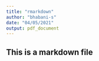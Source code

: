 ```yaml
---
title: "rmarkdown"
author: "bhabani-s"
date: "04/05/2021"
output: pdf_document
---
```


## This is a markdown file
